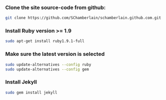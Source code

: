 ### Clone the site source-code from github:

```bash
git clone https://github.com/SChamberlain/schamberlain.github.com.git
```

### Install Ruby version >= 1.9

```bash
sudo apt-get install ruby1.9.1-full
```

### Make sure the latest version is selected

```bash
sudo update-alternatives --config ruby
sudo update-alternatives --config gem
```

### Install Jekyll

```bash
sudo gem install jekyll
```